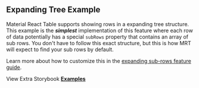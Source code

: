 
<Head>
  <title>{'Expanding Tree Example - Material React Table V2 Docs'}</title>
  <meta
    name="description"
    content="A Material React Table example demonstrating expandable sub-rows in a tree structure"
  />
  <meta
    property="og:title"
    content="Aggregation and Grouping Material React Table Example"
  />
  <meta
    property="og:description"
    content="A Material React Table example demonstrating expandable sub-rows in a tree structure"
  />
</Head>

## Expanding Tree Example

Material React Table supports showing rows in a expanding tree structure. This example is the ***simplest*** implementation of this feature where each row of data potentially has a special `subRows` property that contains an array of sub rows. You don't have to follow this exact structure, but this is how MRT will expect to find your sub rows by default.

Learn more about how to customize this in the [expanding sub-rows feature guide](/docs/guides/expanding-sub-rows).

<Examples isPage />

View Extra Storybook **[Examples](https://www.material-react-table.dev/?path=/story/features-aggregation-examples)**
